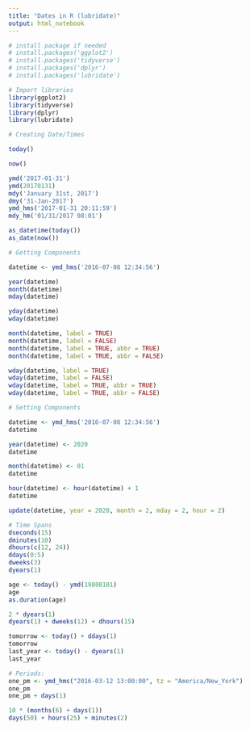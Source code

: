---
title: "Dates in R (lubridate)"
output: html_notebook
---

```{r}
# install package if needed 
# install.packages('ggplot2')
# install.packages('tidyverse')
# install.packages('dplyr')
# install.packages('lubridate')
```

```{r}
# Import libraries
library(ggplot2)
library(tidyverse)
library(dplyr)
library(lubridate)

```


```{r}
# Creating Date/Times

today()

now()

ymd('2017-01-31')
ymd(20170131)
mdy('January 31st, 2017')
dmy('31-Jan-2017')
ymd_hms('2017-01-31 20:11:59')
mdy_hm('01/31/2017 08:01')

as_datetime(today())
as_date(now())

```

```{r}
# Getting Components

datetime <- ymd_hms('2016-07-08 12:34:56')

year(datetime)
month(datetime)
mday(datetime)

yday(datetime)
wday(datetime)

month(datetime, label = TRUE)
month(datetime, label = FALSE)
month(datetime, label = TRUE, abbr = TRUE)
month(datetime, label = TRUE, abbr = FALSE)

wday(datetime, label = TRUE)
wday(datetime, label = FALSE)
wday(datetime, label = TRUE, abbr = TRUE)
wday(datetime, label = TRUE, abbr = FALSE)

```

```{r}
# Setting Components

datetime <- ymd_hms('2016-07-08 12:34:56')
datetime

year(datetime) <- 2020 
datetime

month(datetime) <- 01 
datetime

hour(datetime) <- hour(datetime) + 1 
datetime

update(datetime, year = 2020, month = 2, mday = 2, hour = 2)

```


```{r}
# Time Spans
dseconds(15)
dminutes(10)
dhours(c(12, 24))
ddays(0:5)
dweeks(3)
dyears(1)

age <- today() - ymd(19800101)
age
as.duration(age)

2 * dyears(1)
dyears(1) + dweeks(12) + dhours(15)

tomorrow <- today() + ddays(1)
tomorrow
last_year <- today() - dyears(1)
last_year

```


```{r}
# Periods:  
one_pm <- ymd_hms("2016-03-12 13:00:00", tz = "America/New_York")
one_pm
one_pm + days(1)

10 * (months(6) + days(1))
days(50) + hours(25) + minutes(2)


```



